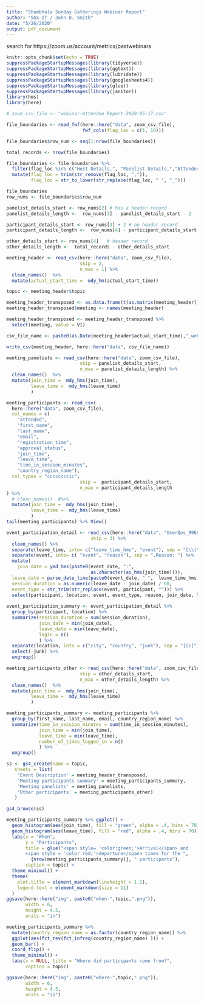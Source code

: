 ```yaml
---
title: "Shambhala Sunday Gatherings Webinar Report"
author: "SGS-IT / John D. Smith"
date: "5/26/2020"
output: pdf_document
---
```


search for https://zoom.us/account/metrics/pastwebinars 

```r
knitr::opts_chunk$set(echo = TRUE)
suppressPackageStartupMessages(library(tidyverse))
suppressPackageStartupMessages(library(ggtext))
suppressPackageStartupMessages(library(lubridate))
suppressPackageStartupMessages(library(googlesheets4))
suppressPackageStartupMessages(library(glue))
suppressPackageStartupMessages(library(janitor))
library(hms)
library(here)
```


```r
# zoom_csv_file <- "webinar-Attendee Report-2020-05-17.csv"

```

```r
file_boundaries <- read_fwf(here::here("data", zoom_csv_file),
                            fwf_cols(flag_loc = c(1, 18))) 

file_boundaries$row_num <- seq(1:nrow(file_boundaries))

total_records <- nrow(file_boundaries)

file_boundaries <- file_boundaries %>% 
  filter(flag_loc %in% c("Host Details,", "Panelist Details,","Attendee Details,", "Other Attended,")) %>% 
  mutate(flag_loc = trim(str_remove(flag_loc, ",")),
         flag_loc = str_to_lower(str_replace(flag_loc, " ", "_")))

file_boundaries
row_nums <- file_boundaries$row_num

panelist_details_start <- row_nums[2] # has a header record
panelist_details_length <-  row_nums[3] - panelist_details_start - 2

participant_details_start <- row_nums[3] + 2 # no header record 
participant_details_length <-  row_nums[4] - participant_details_start - 1

other_details_start <- row_nums[4]   # header record
other_details_length <-  total_records - other_details_start
```


```r
meeting_header <- read_csv(here::here("data", zoom_csv_file), 
                           skip = 2,
                           n_max = 1) %>% 
  clean_names()  %>% 
  mutate(actual_start_time =  mdy_hm(actual_start_time)) 

topic <- meeting_header$topic

meeting_header_transposed <- as.data.frame(t(as.matrix(meeting_header)))
meeting_header_transposed$meeting <- names(meeting_header) 

meeting_header_transposed <- meeting_header_transposed %>% 
  select(meeting, value = V1)
```


```r
csv_file_name <- paste0(as.Date(meeting_header$actual_start_time),"_webinar.csv")

write_csv(meeting_header, here::here("data", csv_file_name))
```

```r
meeting_panelists <- read_csv(here::here("data", zoom_csv_file), 
                           skip = panelist_details_start,
                           n_max = panelist_details_length) %>% 
  clean_names()  %>% 
  mutate(join_time =  mdy_hms(join_time),
         leave_time =  mdy_hms(leave_time)
         )

```

```r
meeting_participants <- read_csv(
  here::here("data", zoom_csv_file),
  col_names = c(
    "attended",
    "first_name",
    "last_name",
    "email",
    "registration_time",
    "approval_status",
    "join_time",
    "leave_time",
    "time_in_session_minutes",
    "country_region_name"),
  col_types = "ccccccccic", 
                           skip =  participant_details_start,
                           n_max = participant_details_length
) %>%
  # clean_names()  #%>% 
  mutate(join_time =  mdy_hms(join_time),
         leave_time =  mdy_hms(leave_time)
         )
tail(meeting_participants) %>% View()
```


```r
event_participation_detail <- read_csv(here::here("data", "UserQos_99604527724.csv"), 
                               skip = 3) %>% 
  clean_names() %>% 
  separate(leave_time, into= c("leave_time_hms", "event"), sep = "[\\(\\)]") %>% 
  separate(event, into= c( "event", "reason"), sep = ".Reason: ") %>% 
  mutate(
    join_date = ymd_hms(paste0(event_date, ":",  
                               as.character(as_hms(join_time)))),
  leave_date = parse_date_time(paste0(event_date, " ",  leave_time_hms), '%Y-%m-d %I:%M %p'),
  session_duration = as.numeric(leave_date - join_date) / 60,
  event_type = str_trim(str_replace(event, participant, ""))) %>% 
  select(participant, location, event, event_type, reason, join_date, leave_date, session_duration)
  
event_participation_summary <- event_participation_detail %>% 
  group_by(participant, location) %>% 
  summarize(session_duration = sum(session_duration), 
            join_date = min(join_date),
            leave_date = min(leave_date),
            login = n()
            ) %>% 
  separate(location, into = c("city", "country", "junk"), sep = "[()]") %>% 
  select(-junk) %>% 
  ungroup()

```


```r
meeting_participants_other <- read_csv(here::here("data", zoom_csv_file), 
                           skip = other_details_start,
                           n_max = other_details_length) %>% 
  clean_names()  %>% 
  mutate(join_time =  mdy_hms(join_time),
         leave_time =  mdy_hms(leave_time)
         )

```

```r
meeting_participants_summary <- meeting_participants %>% 
  group_by(first_name, last_name, email, country_region_name) %>% 
  summarize(time_in_session_minutes = sum(time_in_session_minutes), 
            join_time = min(join_time),
            leave_time = min(leave_time),
            number_of_times_logged_in = n()
            ) %>% 
  ungroup()
```


```r

ss <- gs4_create(name = topic,
   sheets = list(
    'Event Description' = meeting_header_transposed,
    'Meeting participants summary' = meeting_participants_summary,
    'Meeting panelists' = meeting_panelists,
    'Other participants' = meeting_participants_other)
   )

```

```r
gs4_browse(ss)
```


```r
meeting_participants_summary %>% ggplot() +
  geom_histogram(aes(join_time), fill = "green", alpha = .4, bins = 70) +
  geom_histogram(aes(leave_time), fill = "red", alpha = .4, bins = 70) +
  labs(x = "When", 
       y = "Participants",
       title = glue("<span style= 'color:green;'>Arrival</span> and 
       <span style = 'color:red;'>departure</span> times for the ", 
         {nrow(meeting_participants_summary)}, " participants"),
       caption = topic) +
  theme_minimal() +
  theme(
    plot.title = element_markdown(lineheight = 1.1),
    legend.text = element_markdown(size = 11)
  )
ggsave(here::here("img", paste0("when-",topic,".png")),
       width = 6,
       height = 4.5,
       units = "in")
```


```r
meeting_participants_summary %>% 
  mutate(country_region_name = as.factor(country_region_name)) %>% 
  ggplot(aes(fct_rev(fct_infreq(country_region_name) ))) +
  geom_bar() +
  coord_flip() +
  theme_minimal() +
  labs(x = NULL, title = "Where did participants come from?", 
       caption = topic)

ggsave(here::here("img", paste0("where-",topic,".png")),
       width = 6,
       height = 4.5,
       units = "in")

```

